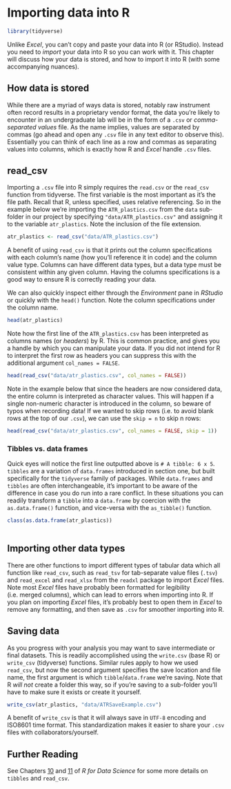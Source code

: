 # Importing data into R

```r
library(tidyverse)
```


Unlike *Excel*, you can't copy and paste your data into R (or RStudio). Instead you need to *import* your data into R so you can work with it. This chapter will discuss how your data is stored, and how to import it into R (with some accompanying nuances). 

## How data is stored

While there are a myriad of ways data is stored, notably raw instrument often record results in a proprietary vendor format, the data you're likely to encounter in an undergraduate lab will be in the form of a `.csv` or *comma-separated values* file. As the name implies, values are separated by commas (go ahead and open any `.csv` file in any text editor to observe this). Essentially you can think of each line as a row and commas as separating values into columns, which is exactly how R and *Excel* handle `.csv` files. 


## read_csv

Importing a `.csv` file into R simply requires the `read.csv` or the `read_csv` function from tidyverse. The first variable is the most important as it's the file path. Recall that R, unless specified, uses relative referencing. So in the example below we're importing the `ATR_plastics.csv` from the `data` sub-folder in our project by specifying `"data/ATR_plastics.csv"` and assigning it to the variable `atr_plastics`. Note the inclusion of the file extension.

```r

atr_plastics <- read_csv("data/ATR_plastics.csv")
```
A benefit of using `read_csv` is that it prints out the column specifications with each column's name (how you'll reference it in code) and the column value type. Columns can have different data types, but a data type must be consistent within any given column. Having the columns specifications is a good way to ensure R is correctly reading your data. 

We can also quickly inspect either through the *Environment* pane in *RStudio* or quickly with the `head()` function. Note the column specifications under the column name.

```r
head(atr_plastics)
```

Note how the first line of the `ATR_plastics.csv` has been interpreted as columns names (or *headers*) by R. This is common practice, and gives you a handle by which you can manipulate your data. If you did not intend for R to interpret the first row as headers you can suppress this with the additional argument `col_names = FALSE`. 

```r
head(read_csv("data/atr_plastics.csv", col_names = FALSE))
```
Note in the example below that since the headers are now considered data, the entire column is interpreted as character values. This will happen if a single non-numeric character is introduced in the column, so beware of typos when recording data! If we wanted to skip rows (i.e. to avoid blank rows at the top of our `.csv`), we can use the `skip = n` to skip n rows:

```r
head(read_csv("data/atr_plastics.csv", col_names = FALSE, skip = 1))
```

### Tibbles vs. data frames

Quick eyes will notice the first line outputted above is `# A tibble: 6 x 5`. `tibbles` are a variation of `data.frames` introduced in section one, but built specifically for the `tidyverse` family of packages. While `data.frames` and `tibbles` are often interchangeable, it's important to be aware of the difference in case you do run into a rare conflict. In these situations you can readily transform a `tibble` into a `data.frame` by coercion with the `as.data.frame()` function, and vice-versa with the `as_tibble()` function. 

```r

class(as.data.frame(atr_plastics))
  
```


## Importing other data types

There are other functions to import different types of tabular data which all function like `read_csv`, such as `read_tsv` for tab-separate value files (`.tsv`) and `read_excel` and `read_xlsx` from the `readxl` package to import *Excel* files. Note most *Excel* files have probably been formatted for legibility (i.e. merged columns), which can lead to errors when importing into R. If you plan on importing *Excel* files, it's probably best to open them in *Excel* to remove any formatting, and then save as `.csv` for smoother importing into R. 

## Saving data

As you progress with your analysis you may want to save intermediate or final datasets. This is readily accomplished using the `write.csv` (base R) or `write_csv` (tidyverse) functions. Similar rules apply to how we used `read_csv`, but now the second argument specifies the save location and file name, the first argument is which `tibble`/`data.frame` we're saving. Note that R *will not* create a folder this way, so if you're saving to a sub-folder you'll have to make sure it exists or create it yourself. 

```r
write_csv(atr_plastics, "data/ATRSaveExample.csv")
```

A benefit of `write_csv` is that it will always save in `UTF-8` encoding and ISO8601 time format. This standardization makes it easier to share your `.csv` files with collaborators/yourself.

## Further Reading

See Chapters [10](https://r4ds.had.co.nz/tibbles.html) and [11](https://r4ds.had.co.nz/data-import.html) of *R for Data Science* for some more details on `tibbles` and `read_csv`. 












